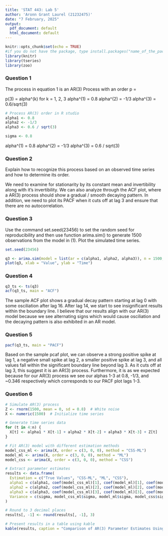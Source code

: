 ```yaml
---
title: 'STAT 443: Lab 5'
author: 'Aronn Grant Laurel (21232475)'
date: "7 February, 2025"
output:
  pdf_document: default
  html_document: default
---
```


```r
knitr::opts_chunk$set(echo = TRUE)
#if you do not have the package, type install.packages("name_of_the_package")
library(knitr)
library(tseries)
library(zoo)
```

### Question 1
The process in equation 1 is an AR(3) Process with an order p = 

p(3) = alpha^(k) for k = 1, 2, 3
alpha^(1) = 0.8
alpha^(2) = -1/3
alpha^(3) = 0.6/sqrt(3)

```r
# Process AR(3) order in R studio
alpha1 <- 0.8
alpha2 <- -1/3
alpha3 <- 0.6 / sqrt(3)

sigma <- 0.8
```

alpha^(1) = 0.8
alpha^(2) = -1/3
alpha^(3) = 0.6 / sqrt(3)


### Question 2
Explain how to recognize this process based on an observed time series and 
how to determine its order.

We need to examine for stationarity by its constant mean and invertibility 
along with it's invertibility. We can also analyze through the ACF plot, 
where a AR(3) process should show a gradual / smooth decaying pattern.
In addition, we need to plot its PACF when it cuts off at lag 3 and ensure that
there are no autocorrelation.



### Question 3
Use the command set.seed(23456) to set the random seed for reproducibility and then use function arima.sim() to generate 1500 observations from the model in (1). Plot the simulated time series.

```r
set.seed(23456)

q3 <- arima.sim(model = list(ar = c(alpha1, alpha2, alpha3)), n = 1500, sd = sigma)
plot(q3, xlab = "Value", ylab = "Time")

```

### Question 4
```r
q3_ts <- ts(q3)
acf(q3_ts, main = "ACF")
```

The sample ACF plot shows a gradual decay pattern starting at lag 0 with some
osciliation after lag 16. After lag 14, we start to see insignificant results
within the boundary line. I believe that our results align with our AR(3) model
because we see alternating signs which would cause osciliation and the decaying
pattern is also exhibited in an AR model.

### Question 5
```r
pacf(q3_ts, main = "PACF")
```

Based on the sample pcaf plot, we can observe a strong positive spike at lag 1,
a negative small spike at lag 2, a smaller positive spike at lag 3, and
all values fall within the significant boundary line beyond lag 3. As it cuts off
at lag 3, this suggest it is an AR(3) process. 
Furthermore, it is as we expected because for our AR(3) process we see our alphas 1-3
at 0.8, -1/3, and ~0.346 respectively which corresponds to our PACF plot lags 1-3.




### Question 6
```r

# Simulate AR(3) process
Z <- rnorm(1500, mean = 0, sd = 0.8)  # White noise
X <- numeric(1500)  # Initialize time series

# Generate time series data
for (t in 4:n) {
  X[t] <- alpha1 * X[t-1] + alpha2 * X[t-2] + alpha3 * X[t-3] + Z[t]
}

# Fit AR(3) model with different estimation methods
model_css_ml <- arima(X, order = c(3, 0, 0), method = "CSS-ML")
model_ml <- arima(X, order = c(3, 0, 0), method = "ML")
model_css <- arima(X, order = c(3, 0, 0), method = "CSS")

# Extract parameter estimates
results <- data.frame(
  Estimation = c("True Values", "CSS-ML", "ML", "CSS"),
  alpha1 = c(alpha1, coef(model_css_ml)[1], coef(model_ml)[1], coef(model_css)[1]),
  alpha2 = c(alpha2, coef(model_css_ml)[2], coef(model_ml)[2], coef(model_css)[2]),
  alpha3 = c(alpha3, coef(model_css_ml)[3], coef(model_ml)[3], coef(model_css)[3]),
  Variance = c(sigma, model_css_ml$sigma, model_ml$sigma, model_css$sigma)
)

# Round to 3 decimal places
results[, -1] <- round(results[, -1], 3)

# Present results in a table using kable
kable(results, caption = "Comparison of AR(3) Parameter Estimates Using Different Estimation Methods")

```



